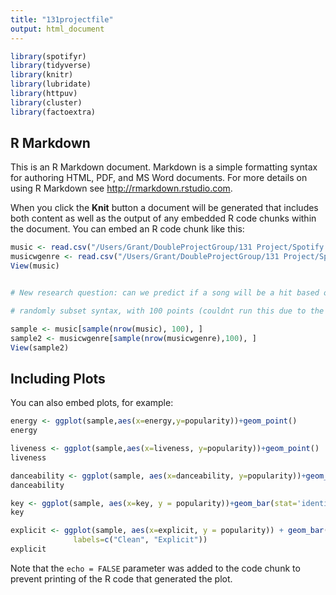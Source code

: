 ```yaml
---
title: "131projectfile"
output: html_document
---
```


```r
library(spotifyr)
library(tidyverse)
library(knitr)
library(lubridate)
library(httpuv)
library(cluster)
library(factoextra)
```

## R Markdown

This is an R Markdown document. Markdown is a simple formatting syntax for authoring HTML, PDF, and MS Word documents. For more details on using R Markdown see <http://rmarkdown.rstudio.com>.

When you click the **Knit** button a document will be generated that includes both content as well as the output of any embedded R code chunks within the document. You can embed an R code chunk like this:

```r
music <- read.csv("/Users/Grant/DoubleProjectGroup/131 Project/Spotify Dataset/musicdata.csv")
musicwgenre <- read.csv("/Users/Grant/DoubleProjectGroup/131 Project/Spotify Dataset/data_w_genres.csv")
View(music)


# New research question: can we predict if a song will be a hit based on its attributes? Response variable: song.hotttnesss 

```

```r
# randomly subset syntax, with 100 points (couldnt run this due to the file not loading)

sample <- music[sample(nrow(music), 100), ]
sample2 <- musicwgenre[sample(nrow(musicwgenre),100), ]
View(sample2)
```

## Including Plots

You can also embed plots, for example:

```r
energy <- ggplot(sample,aes(x=energy,y=popularity))+geom_point()
energy

liveness <- ggplot(sample,aes(x=liveness, y=popularity))+geom_point()
liveness

danceability <- ggplot(sample, aes(x=danceability, y=popularity))+geom_point()
danceability

key <- ggplot(sample, aes(x=key, y = popularity))+geom_bar(stat='identity')
key

explicit <- ggplot(sample, aes(x=explicit, y = popularity)) + geom_bar(stat='identity') + scale_x_discrete(breaks=0:1,
              labels=c("Clean", "Explicit"))
explicit

```

Note that the `echo = FALSE` parameter was added to the code chunk to prevent printing of the R code that generated the plot.

